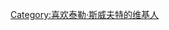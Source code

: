{{Userbox
  |border-c = #008000
  |border-s = 1
  |id-c     = #LightCoral
  |id-s     = 12
  |id-fc    = #000000
  |info-c   = #c0c0c0
  |info-s   = 9
  |info-fc  = #White
  |id       = [[File:TaylorSwiftApr09.jpg|35px]]
  |info     = <div class="center">這位用戶是[[泰勒絲]]的狂熱粉絲。</div>
}}<includeonly>[[Category:喜欢泰勒·斯威夫特的维基人]]</includeonly>